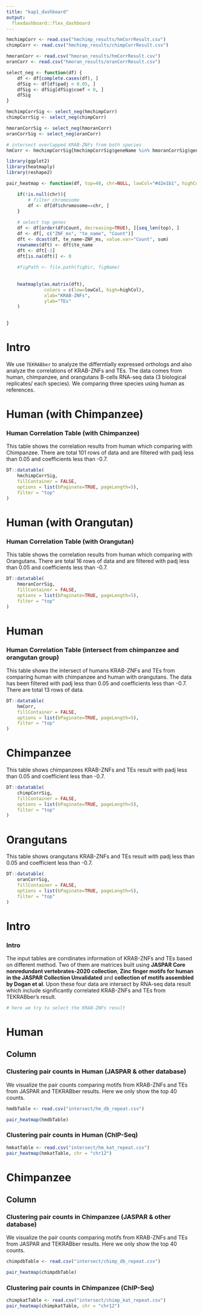 ```yaml
---
title: "kap1_dashboard"
output:
  flexdashboard::flex_dashboard
---
```


```r
hmchimpCorr <- read.csv("hmchimp_results/hmCorrResult.csv")
chimpCorr <- read.csv("hmchimp_results/chimpCorrResult.csv")

hmoranCorr <- read.csv("hmoran_results/hmCorrResult.csv")
oranCorr <- read.csv("hmoran_results/oranCorrResult.csv")

select_neg <- function(df) {
    df <- df[complete.cases(df), ]
    dfSig <- df[df$padj < 0.05, ]
    dfSig <- dfSig[dfSig$coef < 0, ]
    dfSig
}

hmchimpCorrSig <- select_neg(hmchimpCorr)
chimpCorrSig <- select_neg(chimpCorr)

hmoranCorrSig <- select_neg(hmoranCorr)
oranCorrSig <- select_neg(oranCorr)

# intersect overlapped KRAB-ZNFs from both species
hmCorr <- hmchimpCorrSig[hmchimpCorrSig$geneName %in% hmoranCorrSig$geneName,]
```

```r
library(ggplot2)
library(heatmaply)
library(reshape2)

pair_heatmap <- function(df, top=40, chr=NULL, lowCol="#d2e1b1", highCol="#bf8924"){

    if(!is.null(chr)){
        # filter chromosome
        df <- df[df$chromosome==chr, ]
    }
    
    # select top genes
    df <- df[order(df$Count, decreasing=TRUE), ][seq_len(top), ]
    df <- df[, c("ZNF_ms", "te_name", "Count")]
    dft <- dcast(df, te_name~ZNF_ms, value.var="Count", sum)
    rownames(dft) <- dft$te_name
    dft <- dft[-1]
    dft[is.na(dft)] <- 0
    
    #figPath <- file.path(figDir, figName)
    
    
    heatmaply(as.matrix(dft), 
              colors = c(low=lowCol, high=highCol),
              xlab="KRAB-ZNFs",
              ylab="TEs"
    )
    

}
```



Intro {data-navmenu="Home"}
=================================================
We use `TEKRABber` to analyze the differntially expressed orthologs and also 
analyze the correlations of KRAB-ZNFs and TEs. The data comes from human, 
chimpanzee, and orangutans B-cells RNA-seq data (3 biological replicates/ 
each species). We comparing three species using human as references. 



Human (with Chimpanzee) {data-navmenu="Correlation Tables"}
=================================================
### Human Correlation Table (with Chimpanzee)
This table shows the correlation results from human which comparing with 
Chimpanzee. There are total 101 rows of data and are filtered with padj less 
than 0.05 and coefficients less than -0.7.
```r
DT::datatable(
    hmchimpCorrSig,
    fillContainer = FALSE,
    options = list(bPaginate=TRUE, pageLength=5),
    filter = "top"
)

```



Human (with Orangutan) {data-navmenu="Correlation Tables"}
=================================================
### Human Correlation Table (with Orangutan)
This table shows the correlation results from human which comparing with 
Orangutans. There are total 16 rows of data and are filtered with padj less 
than 0.05 and coefficients less than -0.7.
```r
DT::datatable(
    hmoranCorrSig,
    fillContainer = FALSE,
    options = list(bPaginate=TRUE, pageLength=5),
    filter = "top"
)
```



Human {data-navmenu="Correlation Tables"}
================================================
### Human Correlation Table (intersect from chimpanzee and orangutan group)
This table shows the intersect of humans KRAB-ZNFs and TEs from comparing human 
with chimpanzee and human with orangutans. The data has been filtered with padj 
less than 0.05 and coefficients less than -0.7. There are total 13 rows of data.

```r
DT::datatable(
    hmCorr,
    fillContainer = FALSE,
    options = list(bPaginate=TRUE, pageLength=5),
    filter = "top"
)
```




Chimpanzee {data-navmenu="Correlation Tables"}
=================================================
This table shows chimpanzees KRAB-ZNFs and TEs result with padj less than 0.05
and coefficient less than -0.7.
```r
DT::datatable(
    chimpCorrSig,
    fillContainer = FALSE,
    options = list(bPaginate=TRUE, pageLength=5),
    filter = "top"
)
```

Orangutans {data-navmenu="Correlation Tables"}
=================================================
This table shows orangutans KRAB-ZNFs and TEs result with padj less than 0.05
and coefficient less than -0.7.
```r
DT::datatable(
    oranCorrSig,
    fillContainer = FALSE,
    options = list(bPaginate=TRUE, pageLength=5),
    filter = "top"
)
```

Intro {data-navmenu="Overlapped"}
=================================================
### Intro
The input tables are corrdinates information of KRAB-ZNFs and TEs based on 
different method. Two of them are matrices built using **JASPAR Core 
nonredundant vertebrates-2020 collection**, **Zinc finger motifs for human in 
the JASPAR Collection Unvalidated** and **collection of motifs assembled by 
Dogan et al**. Upon these four data are intersect by RNA-seq data result which 
include significantly correlated KRAB-ZNFs and TEs from TEKRABber's result.

```r
# here we try to select the KRAB-ZNFs result
```

Human {data-navmenu="Overlapped"}
=================================================

Column
-------------------------------------------------
### Clustering pair counts in Human (JASPAR & other database) {data-padding=50}  
We visualize the pair counts comparing motifs from KRAB-ZNFs and TEs from JASPAR 
and TEKRABber results. Here we only show the top 40 counts.  
```r
hmdbTable <- read.csv("intersect/hm_db_repeat.csv")

pair_heatmap(hmdbTable)
```

### Clustering pair counts in Human (ChIP-Seq) {data-padding=50}  
```r
hmkatTable <- read.csv("intersect/hm_kat_repeat.csv")
pair_heatmap(hmkatTable, chr = "chr12")
```

Chimpanzee {data-navmenu="Overlapped"}
=================================================

Column
-------------------------------------------------
### Clustering pair counts in Chimpanzee (JASPAR & other database) {data-padding=50}  
We visualize the pair counts comparing motifs from KRAB-ZNFs and TEs from JASPAR 
and TEKRABber results. Here we only show the top 40 counts.  
```r
chimpdbTable <- read.csv("intersect/chimp_db_repeat.csv")

pair_heatmap(chimpdbTable)
```

### Clustering pair counts in Chimpanzee (ChIP-Seq) {data-padding=50}  
```r
chimpkatTable <- read.csv("intersect/chimp_kat_repeat.csv")
pair_heatmap(chimpkatTable, chr = "chr12")
```
